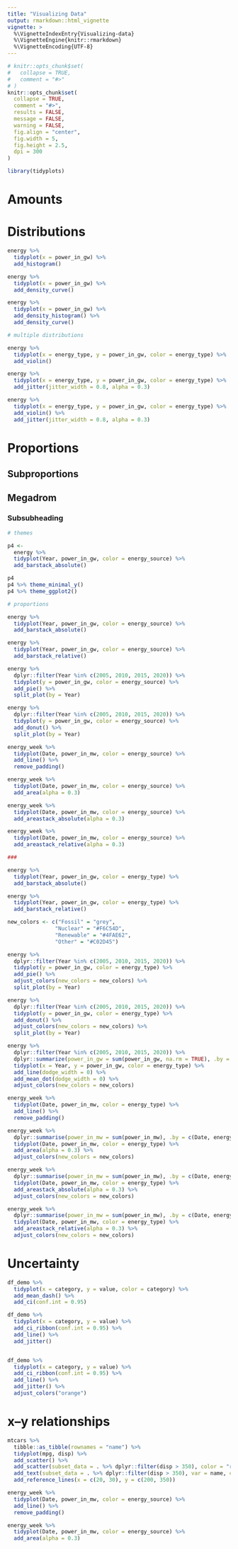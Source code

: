 ```yaml
---
title: "Visualizing Data"
output: rmarkdown::html_vignette
vignette: >
  %\VignetteIndexEntry{Visualizing-data}
  %\VignetteEngine{knitr::rmarkdown}
  %\VignetteEncoding{UTF-8}
---
```


```r
# knitr::opts_chunk$set(
#   collapse = TRUE,
#   comment = "#>"
# )
knitr::opts_chunk$set(
  collapse = TRUE,
  comment = "#>",
  results = FALSE,
  message = FALSE,
  warning = FALSE,
  fig.align = "center",
  fig.width = 5,
  fig.height = 2.5,
  dpi = 300
)

```

```r
library(tidyplots)
```
# Amounts

# Distributions

```r

energy %>% 
  tidyplot(x = power_in_gw) %>% 
  add_histogram()

energy %>% 
  tidyplot(x = power_in_gw) %>% 
  add_density_curve()

energy %>% 
  tidyplot(x = power_in_gw) %>% 
  add_density_histogram() %>% 
  add_density_curve()

# multiple distributions

energy %>% 
  tidyplot(x = energy_type, y = power_in_gw, color = energy_type) %>% 
  add_violin()

energy %>% 
  tidyplot(x = energy_type, y = power_in_gw, color = energy_type) %>% 
  add_jitter(jitter_width = 0.8, alpha = 0.3)

energy %>% 
  tidyplot(x = energy_type, y = power_in_gw, color = energy_type) %>% 
  add_violin() %>% 
  add_jitter(jitter_width = 0.8, alpha = 0.3)

```


# Proportions

## Subproportions

## Megadrom

### Subsubheading

```r

# themes

p4 <- 
  energy %>% 
  tidyplot(Year, power_in_gw, color = energy_source) %>% 
  add_barstack_absolute()

p4
p4 %>% theme_minimal_y()
p4 %>% theme_ggplot2()

# proportions

energy %>% 
  tidyplot(Year, power_in_gw, color = energy_source) %>% 
  add_barstack_absolute()

energy %>% 
  tidyplot(Year, power_in_gw, color = energy_source) %>% 
  add_barstack_relative()

energy %>% 
  dplyr::filter(Year %in% c(2005, 2010, 2015, 2020)) %>% 
  tidyplot(y = power_in_gw, color = energy_source) %>% 
  add_pie() %>% 
  split_plot(by = Year)

energy %>% 
  dplyr::filter(Year %in% c(2005, 2010, 2015, 2020)) %>% 
  tidyplot(y = power_in_gw, color = energy_source) %>% 
  add_donut() %>% 
  split_plot(by = Year)

energy_week %>% 
  tidyplot(Date, power_in_mw, color = energy_source) %>% 
  add_line() %>% 
  remove_padding()

energy_week %>% 
  tidyplot(Date, power_in_mw, color = energy_source) %>% 
  add_area(alpha = 0.3)

energy_week %>% 
  tidyplot(Date, power_in_mw, color = energy_source) %>% 
  add_areastack_absolute(alpha = 0.3)

energy_week %>% 
  tidyplot(Date, power_in_mw, color = energy_source) %>% 
  add_areastack_relative(alpha = 0.3)

###

energy %>% 
  tidyplot(Year, power_in_gw, color = energy_type) %>% 
  add_barstack_absolute()

energy %>% 
  tidyplot(Year, power_in_gw, color = energy_type) %>% 
  add_barstack_relative()

new_colors <- c("Fossil" = "grey",
               "Nuclear" = "#F6C54D",
               "Renewable" = "#4FAE62",
               "Other" = "#C02D45")

energy %>% 
  dplyr::filter(Year %in% c(2005, 2010, 2015, 2020)) %>% 
  tidyplot(y = power_in_gw, color = energy_type) %>% 
  add_pie() %>% 
  adjust_colors(new_colors = new_colors) %>% 
  split_plot(by = Year)

energy %>% 
  dplyr::filter(Year %in% c(2005, 2010, 2015, 2020)) %>% 
  tidyplot(y = power_in_gw, color = energy_type) %>% 
  add_donut() %>% 
  adjust_colors(new_colors = new_colors) %>%  
  split_plot(by = Year)

energy %>% 
  dplyr::filter(Year %in% c(2005, 2010, 2015, 2020)) %>% 
  dplyr::summarize(power_in_gw = sum(power_in_gw, na.rm = TRUE), .by = c(energy_type, Year)) %>% 
  tidyplot(x = Year, y = power_in_gw, color = energy_type) %>% 
  add_line(dodge_width = 0) %>%
  add_mean_dot(dodge_width = 0) %>% 
  adjust_colors(new_colors = new_colors)

energy_week %>% 
  tidyplot(Date, power_in_mw, color = energy_type) %>% 
  add_line() %>%
  remove_padding()

energy_week %>% 
  dplyr::summarise(power_in_mw = sum(power_in_mw), .by = c(Date, energy_type)) %>% 
  tidyplot(Date, power_in_mw, color = energy_type) %>% 
  add_area(alpha = 0.3) %>% 
  adjust_colors(new_colors = new_colors)

energy_week %>% 
  dplyr::summarise(power_in_mw = sum(power_in_mw), .by = c(Date, energy_type)) %>% 
  tidyplot(Date, power_in_mw, color = energy_type) %>% 
  add_areastack_absolute(alpha = 0.3) %>% 
  adjust_colors(new_colors = new_colors)

energy_week %>%
  dplyr::summarise(power_in_mw = sum(power_in_mw), .by = c(Date, energy_type)) %>% 
  tidyplot(Date, power_in_mw, color = energy_type) %>% 
  add_areastack_relative(alpha = 0.3) %>% 
  adjust_colors(new_colors = new_colors)

```


# Uncertainty

```r
df_demo %>% 
  tidyplot(x = category, y = value, color = category) %>% 
  add_mean_dash() %>% 
  add_ci(conf.int = 0.95)

df_demo %>% 
  tidyplot(x = category, y = value) %>% 
  add_ci_ribbon(conf.int = 0.95) %>% 
  add_line() %>% 
  add_jitter()


df_demo %>% 
  tidyplot(x = category, y = value) %>% 
  add_ci_ribbon(conf.int = 0.95) %>% 
  add_line() %>% 
  add_jitter() %>% 
  adjust_colors("orange")

```


# x--y relationships

```r
mtcars %>%
  tibble::as_tibble(rownames = "name") %>% 
  tidyplot(mpg, disp) %>% 
  add_scatter() %>% 
  add_scatter(subset_data = . %>% dplyr::filter(disp > 350), color = "red") %>% 
  add_text(subset_data = . %>% dplyr::filter(disp > 350), var = name, color = "black") %>% 
  add_reference_lines(x = c(20, 30), y = c(200, 350))

energy_week %>% 
  tidyplot(Date, power_in_mw, color = energy_source) %>% 
  add_line() %>% 
  remove_padding()

energy_week %>% 
  tidyplot(Date, power_in_mw, color = energy_source) %>% 
  add_area(alpha = 0.3)

```

